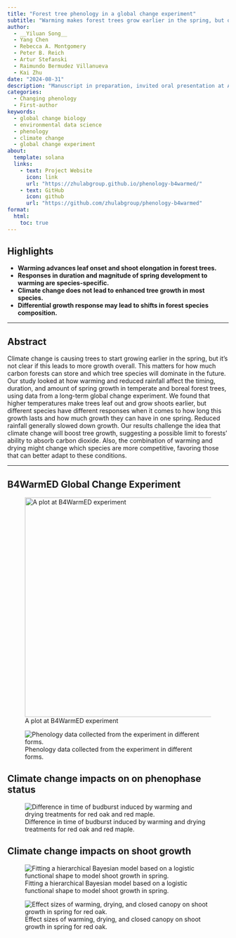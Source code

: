 ```yaml
---
title: "Forest tree phenology in a global change experiment"
subtitle: "Warming makes forest trees grow earlier in the spring, but often not taller"
author: 
  - __Yiluan Song__
  - Yang Chen
  - Rebecca A. Montgomery
  - Peter B. Reich
  - Artur Stefanski
  - Raimundo Bermudez Villanueva
  - Kai Zhu
date: "2024-08-31"
description: "Manuscript in preparation, invited oral presentation at AGU 2024"
categories:
  - Changing phenology
  - First-author
keywords:
  - global change biology
  - environmental data science
  - phenology
  - climate change
  - global change experiment
about:
  template: solana
  links:
    - text: Project Website
      icon: link
      url: "https://zhulabgroup.github.io/phenology-b4warmed/"
    - text: GitHub
      icon: github
      url: "https://github.com/zhulabgroup/phenology-b4warmed"
format:
  html:
    toc: true
---
```


## Highlights

- **Warming advances leaf onset and shoot elongation in forest trees.**
- **Responses in duration and magnitude of spring development to warming are species-specific.**
- **Climate change does not lead to enhanced tree growth in most species.**
- **Differential growth response may lead to shifts in forest species composition.**

---

## Abstract

Climate change is causing trees to start growing earlier in the spring, but it’s not clear if this leads to more growth overall. This matters for how much carbon forests can store and which tree species will dominate in the future. Our study looked at how warming and reduced rainfall affect the timing, duration, and amount of spring growth in temperate and boreal forest trees, using data from a long-term global change experiment. We found that higher temperatures make trees leaf out and grow shoots earlier, but different species have different responses when it comes to how long this growth lasts and how much growth they can have in one spring. Reduced rainfall generally slowed down growth. Our results challenge the idea that climate change will boost tree growth, suggesting a possible limit to forests’ ability to absorb carbon dioxide. Also, the combination of warming and drying might change which species are more competitive, favoring those that can better adapt to these conditions.

---

## B4WarmED Global Change Experiment

![A plot at B4WarmED experiment](1.jpeg){height=500px}

![Phenology data collected from the experiment in different forms.](2.png)

## Climate change impacts on on phenophase status

![Difference in time of budburst induced by warming and drying treatments for red oak and red maple.](3.png)

## Climate change impacts on shoot growth

![Fitting a hierarchical Bayesian model based on a logistic functional shape to model shoot growth in spring.](4.png)

![Effect sizes of warming, drying, and closed canopy on shoot growth in spring for red oak.](5.png)
